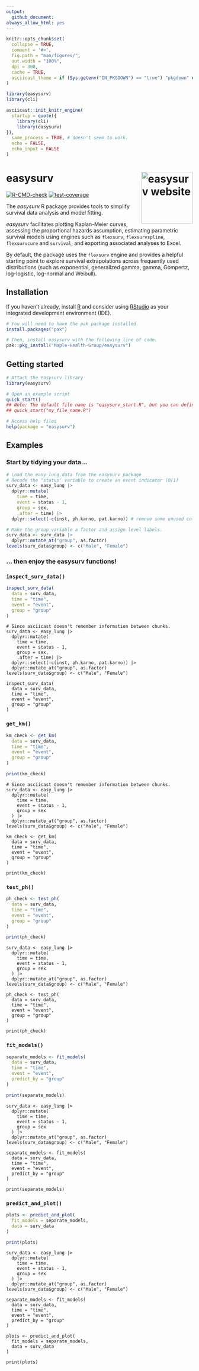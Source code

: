 ---
output: 
  github_document:
always_allow_html: yes
---

<!-- README.md is generated from README.Rmd. Please edit that file -->

```{r setup, include = FALSE}

knitr::opts_chunk$set(
  collapse = TRUE,
  comment = '#>',
  fig.path = "man/figures/",
  out.width = "100%",
  dpi = 300,
  cache = TRUE,
  asciicast_theme = if (Sys.getenv("IN_PKGDOWN") == "true") "pkgdown" else "readme"
)

library(easysurv)
library(cli)

asciicast::init_knitr_engine(
  startup = quote({
    library(cli)
    library(easysurv)
}),
  same_process = TRUE, # doesn't seem to work.
  echo = FALSE,
  echo_input = FALSE
)

```

# easysurv <a href="https://maple-health-group.github.io/easysurv/"><img src="man/figures/logo.png" align="right" height="139" alt="easysurv website" /></a>

<!-- badges: start -->
[![R-CMD-check](https://github.com/Maple-Health-Group/easysurv/actions/workflows/check-standard.yaml/badge.svg)](https://github.com/Maple-Health-Group/easysurv/actions/workflows/check-standard.yaml)
[![test-coverage](https://github.com/Maple-Health-Group/easysurv/actions/workflows/test-coverage.yaml/badge.svg)](https://github.com/Maple-Health-Group/easysurv/actions/workflows/test-coverage.yaml)
<!-- badges: end -->

The *easysurv* R package provides tools to simplify survival data analysis and model fitting.

*easysurv* facilitates plotting Kaplan-Meier curves, assessing the proportional hazards assumption, estimating parametric survival models using engines such as `flexsurv`, `flexsurvspline`, `flexsurvcure` and `survival`, and exporting associated analyses to Excel.

By default, the package uses the `flexsurv` engine and provides a helpful starting point to explore survival extrapolations across frequently used distributions (such as exponential, generalized gamma, gamma, Gompertz, log-logistic, log-normal and Weibull).

## Installation

If you haven't already, install [R](https://www.r-project.org) and consider using [RStudio](https://posit.co/download/rstudio-desktop/) as your integrated development environment (IDE).


```{r install, eval = FALSE}
# You will need to have the pak package installed.
install.packages("pak")

# Then, install easysurv with the following line of code.
pak::pkg_install("Maple-Health-Group/easysurv")
```

## Getting started

```{r getting-started, eval = FALSE}
# Attach the easysurv library
library(easysurv)

# Open an example script
quick_start()
## Note: The default file name is "easysurv_start.R", but you can define your own, e.g.
## quick_start("my_file_name.R")

# Access help files
help(package = "easysurv")
```


## Examples
### Start by tidying your data...

```{r tidy-data-r, cache = FALSE, echo = TRUE}
# Load the easy_lung data from the easysurv package
# Recode the "status" variable to create an event indicator (0/1)
surv_data <- easy_lung |>
  dplyr::mutate(
    time = time,
    event = status - 1,
    group = sex,
    .after = time) |>
  dplyr::select(-c(inst, ph.karno, pat.karno)) # remove some unused columns

# Make the group variable a factor and assign level labels.
surv_data <- surv_data |>
  dplyr::mutate_at("group", as.factor)
levels(surv_data$group) <- c("Male", "Female")
```

### ... then enjoy the easysurv functions! 

### `inspect_surv_data()`

```{r inspect-r, cache = FALSE, echo = TRUE, results = FALSE, warning = FALSE, message = FALSE}
inspect_surv_data(
  data = surv_data,
  time = "time",
  event = "event",
  group = "group"
)
```

```{asciicast inspect-a, echo = FALSE, cache = FALSE}
# Since asciicast doesn't remember information between chunks.
surv_data <- easy_lung |>
  dplyr::mutate(
    time = time,
    event = status - 1,
    group = sex,
    .after = time) |>
  dplyr::select(-c(inst, ph.karno, pat.karno)) |>
  dplyr::mutate_at("group", as.factor)
levels(surv_data$group) <- c("Male", "Female")

inspect_surv_data(
  data = surv_data,
  time = "time",
  event = "event",
  group = "group"
)
```

### `get_km()`

```{r get-KM-r, echo = TRUE, results = FALSE, warning = FALSE, message = FALSE, fig.width = 6, fig.height = 5}
km_check <- get_km(
  data = surv_data,
  time = "time",
  event = "event",
  group = "group"
)

print(km_check)
```

```{asciicast get-KM-a, echo = FALSE, cache = FALSE}
# Since asciicast doesn't remember information between chunks.
surv_data <- easy_lung |>
  dplyr::mutate(
    time = time,
    event = status - 1,
    group = sex
  ) |>
  dplyr::mutate_at("group", as.factor)
levels(surv_data$group) <- c("Male", "Female")

km_check <- get_km(
  data = surv_data,
  time = "time",
  event = "event",
  group = "group"
)

print(km_check)
```


### `test_ph()`

``` {r test-PH-r, echo = TRUE, results = FALSE, warning = FALSE, message = FALSE, fig.width = 6, fig.height = 5}
ph_check <- test_ph(
  data = surv_data,
  time = "time",
  event = "event",
  group = "group"
)

print(ph_check)
```

```{asciicast test-PH-a, echo = FALSE, cache = FALSE}
surv_data <- easy_lung |>
  dplyr::mutate(
    time = time,
    event = status - 1,
    group = sex
  ) |>
  dplyr::mutate_at("group", as.factor)
levels(surv_data$group) <- c("Male", "Female")

ph_check <- test_ph(
  data = surv_data,
  time = "time",
  event = "event",
  group = "group"
)

print(ph_check)
```


### `fit_models()`


``` {r fit-models-r, echo = TRUE, results = FALSE, warning = FALSE, message = FALSE, fig.width = 6, fig.height = 5}
separate_models <- fit_models(
  data = surv_data,
  time = "time",
  event = "event",
  predict_by = "group"
)

print(separate_models)
```

```{asciicast fit-models-a, echo = FALSE, cache = FALSE}
surv_data <- easy_lung |>
  dplyr::mutate(
    time = time,
    event = status - 1,
    group = sex
  ) |>
  dplyr::mutate_at("group", as.factor)
levels(surv_data$group) <- c("Male", "Female")

separate_models <- fit_models(
  data = surv_data,
  time = "time",
  event = "event",
  predict_by = "group"
)

print(separate_models)
```

### `predict_and_plot()`

``` {r plot-models-r, echo = TRUE, results = TRUE, warning = FALSE, message = FALSE, fig.width = 6, fig.height = 5}
plots <- predict_and_plot(
  fit_models = separate_models,
  data = surv_data
)

print(plots)
```

```{asciicast plot-models-a, echo = FALSE, cache = FALSE}
surv_data <- easy_lung |>
  dplyr::mutate(
    time = time,
    event = status - 1,
    group = sex
  ) |>
  dplyr::mutate_at("group", as.factor)
levels(surv_data$group) <- c("Male", "Female")

separate_models <- fit_models(
  data = surv_data,
  time = "time",
  event = "event",
  predict_by = "group"
)

plots <- predict_and_plot(
  fit_models = separate_models,
  data = surv_data
)

print(plots)
```
